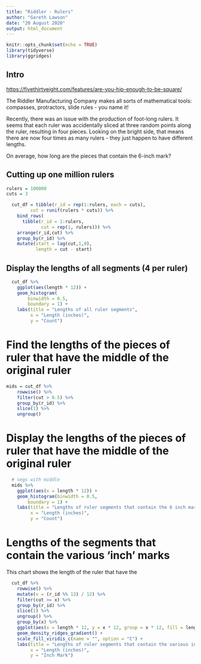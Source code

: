 ```yaml
---
title: "Riddler - Rulers"
author: "Gareth Lawson"
date: "20 August 2020"
output: html_document
---
```


```r
knitr::opts_chunk$set(echo = TRUE)
library(tidyverse)
library(ggridges)
```

## Intro
<https://fivethirtyeight.com/features/are-you-hip-enough-to-be-square/>

The Riddler Manufacturing Company makes all sorts of mathematical tools: compasses, protractors, slide rules - you name it!

Recently, there was an issue with the production of foot-long rulers. It seems that each ruler was accidentally sliced at three random points along the ruler, resulting in four pieces. Looking on the bright side, that means there are now four times as many rulers - they just happen to have different lengths.

On average, how long are the pieces that contain the 6-inch mark?

## Cutting up one million rulers

```r
rulers = 100000
cuts = 3

  cut_df = tibble(r_id = rep(1:rulers, each = cuts),
         cut = runif(rulers * cuts)) %>%
    bind_rows(
      tibble(r_id = 1:rulers,
             cut = rep(1, rulers))) %>%
    arrange(r_id,cut) %>%
    group_by(r_id) %>%  
    mutate(start = lag(cut,1,0),
           length = cut - start)

```

## Display the lengths of all segments (4 per ruler)

```r
  cut_df %>%
    ggplot(aes(length * 12)) +
    geom_histogram(
        binwidth = 0.5, 
        boundary = 1) +
    labs(title = "Lengths of all ruler segments",
         x = "Length (inches)",
         y = "Count")

```

# Find the lengths of the pieces of ruler that have the middle of the original ruler

```r
mids = cut_df %>%
    rowwise() %>%
    filter(cut > 0.5) %>%
    group_by(r_id) %>%  
    slice(1) %>%
    ungroup()
```

# Display the lengths of the pieces of ruler that have the middle of the original ruler

```r
  # segs with middle
  mids %>%
    ggplot(aes(x = length * 12)) +
    geom_histogram(binwidth = 0.5, 
        boundary = 1) +
    labs(title = "Lengths of ruler segments that contain the 6 inch mark",
         x = "Length (inches)",
         y = "Count") 

```

# Lengths of the segments that contain the various 'inch' marks

This chart shows the length of the ruler that have the 

```r
  cut_df %>%
    rowwise() %>%
    mutate(x = (r_id %% 13) / 12) %>%
    filter(cut >= x) %>%
    group_by(r_id) %>%  
    slice(1) %>%
    ungroup() %>%
    group_by(x) %>%
    ggplot(aes(x = length * 12, y = x * 12, group = x * 12, fill = length)) + 
    geom_density_ridges_gradient() +
    scale_fill_viridis_c(name = "", option = "C") +
    labs(title = "Lengths of ruler segments that contain the various inch marks",
         x = "Length (inches)",
         y = "Inch Mark") 
  
```

